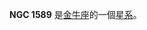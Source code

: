 {{NGCInfoBox|NGCID=NGC 1589|發現者=弗里德里希·威廉·赫歇爾|發現日期=1783年12月19日|其他編號=UGC 3065,MCG 0-12-38,ZWG 393.30|曆元=J2000.0|赤經=4時30分45.4秒
|赤緯=0°51'48"|星座=金牛座|星體=星系|星等=12|表面亮度=13.1|藍等=12.8}}

'''NGC 1589''' 是[[金牛座|金牛座]]的一個[[星系|星系]]。

{{NGCReference|1589}}

{{Catalogs|NGC=1589}}